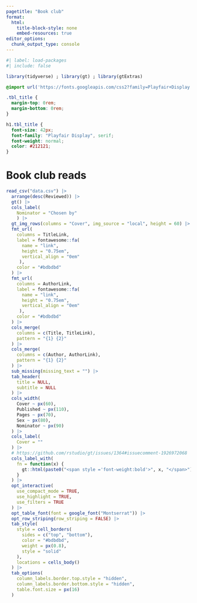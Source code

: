 ```yaml
---
pagetitle: "Book club"
format: 
  html:
    title-block-style: none
    embed-resources: true
editor_options: 
  chunk_output_type: console
---
```


```r
#| label: load-packages
#| include: false

library(tidyverse) ; library(gt) ; library(gtExtras)
```

```css
@import url('https://fonts.googleapis.com/css2?family=Playfair+Display:ital,wght@0,400..900;1,400..900&display=swap');

.tbl_title {
  margin-top: 0rem;
  margin-bottom: 0rem;
}

h1.tbl_title {
  font-size: 42px;
  font-family: "Playfair Display", serif;
  font-weight: normal;
  color: #212121;
}
```

# Book club reads{.tbl_title}

```r
read_csv("data.csv") |>
  arrange(desc(Reviewed)) |> 
  gt() |> 
  cols_label(
    Nominator = "Chosen by"
    ) |> 
  gt_img_rows(columns = "Cover", img_source = "local", height = 60) |> 
  fmt_url(
    columns = TitleLink,
    label = fontawesome::fa(
      name = "link",
      height = "0.75em",
      vertical_align = "0em"
     ),
    color = "#bdbdbd"
  ) |>
  fmt_url(
    columns = AuthorLink,
    label = fontawesome::fa(
      name = "link",
      height = "0.75em",
      vertical_align = "0em"
     ),
    color = "#bdbdbd"
  ) |>
  cols_merge(
    columns = c(Title, TitleLink),
    pattern = "{1} {2}"
  ) |> 
  cols_merge(
    columns = c(Author, AuthorLink),
    pattern = "{1} {2}"
  ) |> 
  sub_missing(missing_text = "") |> 
  tab_header(
    title = NULL,
    subtitle = NULL
  ) |>
  cols_width(
    Cover ~ px(60),
    Published ~ px(110),
    Pages ~ px(70),
    Sex ~ px(80),
    Nominator ~ px(90)
  ) |> 
  cols_label(
    Cover = ""
  ) |> 
  # https://github.com/rstudio/gt/issues/1364#issuecomment-1926972068
  cols_label_with(
    fn = function(x) {
      gt::html(paste0("<span style ='font-weight:bold'>", x, "</span>"))
    }
  ) |> 
  opt_interactive(
    use_compact_mode = TRUE,
    use_highlight = TRUE,
    use_filters = TRUE
  ) |> 
  opt_table_font(font = google_font("Montserrat")) |>
  opt_row_striping(row_striping = FALSE) |> 
  tab_style(
    style = cell_borders(
      sides = c("top", "bottom"),
      color = "#bdbdbd",
      weight = px(0.8),
      style = "solid"
    ),
    locations = cells_body()
  ) |> 
  tab_options(
    column_labels.border.top.style = "hidden",
    column_labels.border.bottom.style = "hidden",
    table.font.size = px(16)
  )
```
